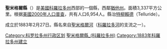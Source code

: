 {{Otheruses|聖米格爾縣|subject=美國科羅拉多州的一個縣|other=同名的縣}}
{{Infobox U.S. County
| county          = 聖米格爾縣
| state           = 科羅拉多州
| en county          = San Miguel County
| en state           = Colorado
| seal            = 
| founded year    = 1883
| founded date    = March 2
| seat wl         = Telluride
| largest city wl = 
| area mi         = 1,288
| area km         = 3,337
| area land mi    = 1,286
| area land km    = 3,332
| area water mi   = 2
| area water km   = 5
| area percentage = 0.15%
| census yr       = 2000
| pop             = 6,594
| density mi      = 4
| density km      = 2
| time zone       = Mountain
| UTC offset      = -7
| DST offset      = -6
| footnotes       = 
| web             = www.sanmiguelcounty.org
| named for       = [[圣米格尔河_(科罗拉多州)|圣米格尔河]]
}}
'''聖米格爾縣'''（{{lang-en|San Miguel County}}）是[[美國|美國]][[科羅拉多州|科羅拉多州]]西部的一個縣，西鄰[[猶他州|猶他州]]。面積3,337平方公里。根据[[美國2000年人口普查|美國2000年人口普查]]，共有人口6,954人。縣治[[特柳賴德|特柳賴德]]（Telluride）。

成立於1883年2月27日。縣名來自[[聖米格爾河_(科羅拉多河)|聖米格爾河]]（[[科羅拉多河|科羅拉多河]]的支流之一）。

{{聖米格爾縣 (科羅拉多州)}}
{{Colorado}}

{{DEFAULTSORT:San Miguel County, Colorado}}
[[Category:科罗拉多州行政区划|Category:科罗拉多州行政区划]]
[[Category:聖米格爾縣_(科羅拉多州)|]]
[[Category:1883年科羅拉多州建立|Category:1883年科羅拉多州建立]]